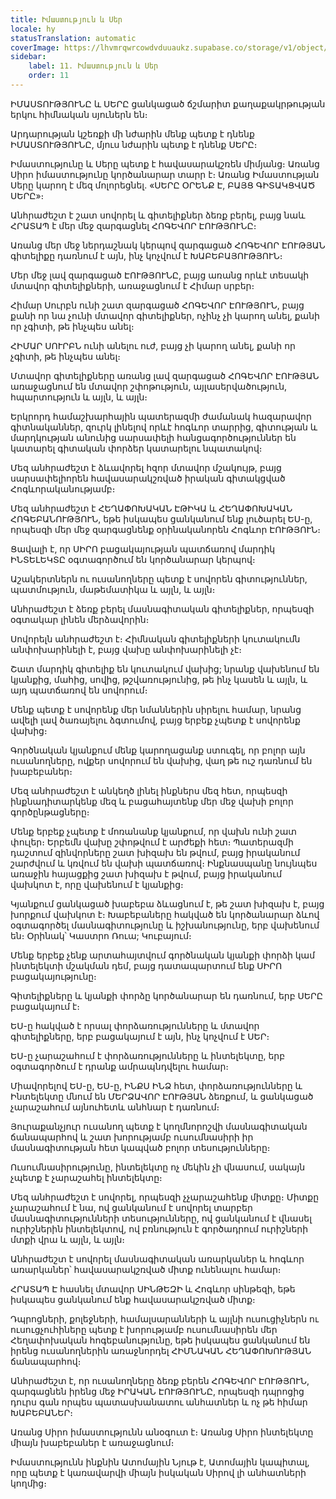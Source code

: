 ```yaml
---
title: Իմաստություն և Սեր
locale: hy
statusTranslation: automatic
coverImage: https://lhvmrqwrcowdvduuaukz.supabase.co/storage/v1/object/public/strapi-uploads/small_cover-educacion-fundamental.webp-2d51a7828a2b1309555be27f7e2a61a0.webp
sidebar:
    label: 11. Իմաստություն և Սեր
    order: 11
---
```

ԻՄԱՍՏՈՒԹՅՈՒՆԸ և ՍԵՐԸ ցանկացած ճշմարիտ քաղաքակրթության երկու հիմնական սյուներն են։

Արդարության կշեռքի մի նժարին մենք պետք է դնենք ԻՄԱՍՏՈՒԹՅՈՒՆԸ, մյուս նժարին պետք է դնենք ՍԵՐԸ։

Իմաստությունը և Սերը պետք է հավասարակշռեն միմյանց։ Առանց Սիրո իմաստությունը կործանարար տարր է։ Առանց Իմաստության Սերը կարող է մեզ մոլորեցնել. «ՍԵՐԸ ՕՐԵՆՔ Է, ԲԱՅՑ ԳԻՏԱԿՑՎԱԾ ՍԵՐԸ»։

Անհրաժեշտ է շատ սովորել և գիտելիքներ ձեռք բերել, բայց նաև ՀՐԱՏԱՊ է մեր մեջ զարգացնել ՀՈԳԵՎՈՐ ԷՈՒԹՅՈՒՆԸ։

Առանց մեր մեջ ներդաշնակ կերպով զարգացած ՀՈԳԵՎՈՐ ԷՈՒԹՅԱՆ գիտելիքը դառնում է այն, ինչ կոչվում է ԽԱԲԵԲԱՅՈՒԹՅՈՒՆ։

Մեր մեջ լավ զարգացած ԷՈՒԹՅՈՒՆԸ, բայց առանց որևէ տեսակի մտավոր գիտելիքների, առաջացնում է Հիմար սրբեր։

Հիմար Սուրբն ունի շատ զարգացած ՀՈԳԵՎՈՐ ԷՈՒԹՅՈՒՆ, բայց քանի որ նա չունի մտավոր գիտելիքներ, ոչինչ չի կարող անել, քանի որ չգիտի, թե ինչպես անել։

ՀԻՄԱՐ ՍՈՒՐԲՆ ունի անելու ուժ, բայց չի կարող անել, քանի որ չգիտի, թե ինչպես անել։

Մտավոր գիտելիքները առանց լավ զարգացած ՀՈԳԵՎՈՐ ԷՈՒԹՅԱՆ առաջացնում են մտավոր շփոթություն, այլասերվածություն, հպարտություն և այլն, և այլն։

Երկրորդ համաշխարհային պատերազմի ժամանակ հազարավոր գիտնականներ, զուրկ լինելով որևէ հոգևոր տարրից, գիտության և մարդկության անունից սարսափելի հանցագործություններ են կատարել գիտական փորձեր կատարելու նպատակով։

Մեզ անհրաժեշտ է ձևավորել հզոր մտավոր մշակույթ, բայց սարսափելիորեն հավասարակշռված իրական գիտակցված Հոգևորականությամբ։

Մեզ անհրաժեշտ է ՀԵՂԱՓՈԽԱԿԱՆ ԷԹԻԿԱ և ՀԵՂԱՓՈԽԱԿԱՆ ՀՈԳԵԲԱՆՈՒԹՅՈՒՆ, եթե իսկապես ցանկանում ենք լուծարել ԵՍ-ը, որպեսզի մեր մեջ զարգացնենք օրինականորեն Հոգևոր ԷՈՒԹՅՈՒՆ։

Ցավալի է, որ ՍԻՐՈ բացակայության պատճառով մարդիկ ԻՆՏԵԼԵԿՏԸ օգտագործում են կործանարար կերպով։

Աշակերտներն ու ուսանողները պետք է սովորեն գիտություններ, պատմություն, մաթեմատիկա և այլն, և այլն։

Անհրաժեշտ է ձեռք բերել մասնագիտական գիտելիքներ, որպեսզի օգտակար լինեն մերձավորին։

Սովորելն անհրաժեշտ է։ Հիմնական գիտելիքների կուտակումն անփոխարինելի է, բայց վախը անփոխարինելի չէ։

Շատ մարդիկ գիտելիք են կուտակում վախից; նրանք վախենում են կյանքից, մահից, սովից, թշվառությունից, թե ինչ կասեն և այլն, և այդ պատճառով են սովորում։

Մենք պետք է սովորենք մեր նմաններին սիրելու համար, նրանց ավելի լավ ծառայելու ձգտումով, բայց երբեք չպետք է սովորենք վախից։

Գործնական կյանքում մենք կարողացանք ստուգել, որ բոլոր այն ուսանողները, ովքեր սովորում են վախից, վաղ թե ուշ դառնում են խաբեբաներ։

Մեզ անհրաժեշտ է անկեղծ լինել ինքներս մեզ հետ, որպեսզի ինքնադիտարկենք մեզ և բացահայտենք մեր մեջ վախի բոլոր գործընթացները։

Մենք երբեք չպետք է մոռանանք կյանքում, որ վախն ունի շատ փուլեր։ Երբեմն վախը շփոթվում է արժեքի հետ։ Պատերազմի դաշտում զինվորները շատ խիզախ են թվում, բայց իրականում շարժվում և կռվում են վախի պատճառով։ Ինքնասպանը նույնպես առաջին հայացքից շատ խիզախ է թվում, բայց իրականում վախկոտ է, որը վախենում է կյանքից։

Կյանքում ցանկացած խաբեբա ձևացնում է, թե շատ խիզախ է, բայց խորքում վախկոտ է։ Խաբեբաները հակված են կործանարար ձևով օգտագործել մասնագիտությունը և իշխանությունը, երբ վախենում են։ Օրինակ՝ Կաստրո Ռուա; Կուբայում։

Մենք երբեք չենք արտահայտվում գործնական կյանքի փորձի կամ ինտելեկտի մշակման դեմ, բայց դատապարտում ենք ՍԻՐՈ բացակայությունը։

Գիտելիքները և կյանքի փորձը կործանարար են դառնում, երբ ՍԵՐԸ բացակայում է։

ԵՍ-ը հակված է որսալ փորձառությունները և մտավոր գիտելիքները, երբ բացակայում է այն, ինչ կոչվում է ՍԵՐ։

ԵՍ-ը չարաշահում է փորձառությունները և ինտելեկտը, երբ օգտագործում է դրանք ամրապնդվելու համար։

Միավորելով ԵՍ-ը, ԵՍ-ը, ԻՆՔՍ ԻՆՁ հետ, փորձառությունները և Ինտելեկտը մնում են ՄԵՐՁԱՎՈՐ ԷՈՒԹՅԱՆ ձեռքում, և ցանկացած չարաշահում այնուհետև անհնար է դառնում։

Յուրաքանչյուր ուսանող պետք է կողմնորոշվի մասնագիտական ճանապարհով և շատ խորությամբ ուսումնասիրի իր մասնագիտության հետ կապված բոլոր տեսությունները։

Ուսումնասիրությունը, ինտելեկտը ոչ մեկին չի վնասում, սակայն չպետք է չարաշահել ինտելեկտը։

Մեզ անհրաժեշտ է սովորել, որպեսզի չչարաշահենք միտքը։ Միտքը չարաշահում է նա, ով ցանկանում է սովորել տարբեր մասնագիտությունների տեսությունները, ով ցանկանում է վնասել ուրիշներին ինտելեկտով, ով բռնություն է գործադրում ուրիշների մտքի վրա և այլն, և այլն։

Անհրաժեշտ է սովորել մասնագիտական առարկաներ և հոգևոր առարկաներ՝ հավասարակշռված միտք ունենալու համար։

ՀՐԱՏԱՊ Է հասնել մտավոր ՍԻՆԹԵԶԻ և Հոգևոր սինթեզի, եթե իսկապես ցանկանում ենք հավասարակշռված միտք։

Դպրոցների, քոլեջների, համալսարանների և այլնի ուսուցիչներն ու ուսուցչուհիները պետք է խորությամբ ուսումնասիրեն մեր Հեղափոխական հոգեբանությունը, եթե իսկապես ցանկանում են իրենց ուսանողներին առաջնորդել ՀԻՄՆԱԿԱՆ ՀԵՂԱՓՈԽՈՒԹՅԱՆ ճանապարհով։

Անհրաժեշտ է, որ ուսանողները ձեռք բերեն ՀՈԳԵՎՈՐ ԷՈՒԹՅՈՒՆ, զարգացնեն իրենց մեջ ԻՐԱԿԱՆ ԷՈՒԹՅՈՒՆԸ, որպեսզի դպրոցից դուրս գան որպես պատասխանատու անհատներ և ոչ թե հիմար ԽԱԲԵԲԱՆԵՐ։

Առանց Սիրո իմաստությունն անօգուտ է։ Առանց Սիրո ինտելեկտը միայն խաբեբաներ է առաջացնում։

Իմաստությունն ինքնին Ատոմային Նյութ է, Ատոմային կապիտալ, որը պետք է կառավարվի միայն իսկական Սիրով լի անհատների կողմից։

